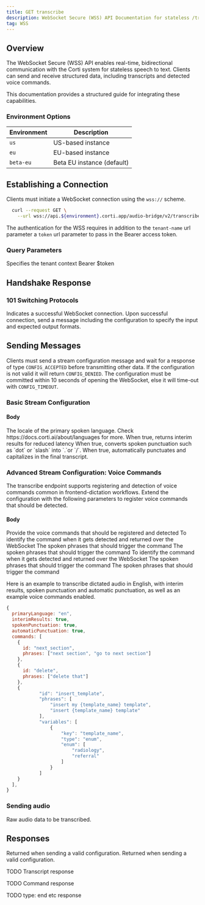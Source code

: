 ```yaml
---
title: GET transcribe
description: WebSocket Secure (WSS) API Documentation for stateless /transcribe
tag: WSS
---
```


## Overview

The WebSocket Secure (WSS) API enables real-time, bidirectional communication with the Corti system for stateless speech to text. Clients can send and receive structured data, including transcripts and detected voice commands.

This documentation provides a structured guide for integrating these capabilities.

### Environment Options

| Environment | Description |
| --- | --- |
| `us` | US-based instance |
| `eu` | EU-based instance |
| `beta-eu` | Beta EU instance (default) |

## Establishing a Connection <Icon icon="circle-wifi" iconType="solid" /> 

Clients must initiate a WebSocket connection using the `wss://` scheme.

<RequestExample>

```bash Handshake
  curl --request GET \
    --url wss://api.${environment}.corti.app/audio-bridge/v2/transcribe?tenant-name=${tenant}&token=Bearer%20${accessToken}
```

</RequestExample>

<Note>The authentication for the WSS requires in addition to the `tenant-name` url parameter a `token` url parameter to pass in the Bearer access token.</Note>

### Query Parameters
<ParamField query="tenant-name" type="string" required>
  Specifies the tenant context
</ParamField>
<ParamField query="token" type="string" required>Bearer $token</ParamField>

## Handshake Response

### **101 Switching Protocols** <Icon icon="circle-check" iconType="solid" /> 

Indicates a successful WebSocket connection.
Upon successful connection, send a message including the configuration to specify the input and expected output formats.

## Sending Messages <Icon icon="message-arrow-up" iconType="solid" /> 

Clients must send a stream configuration message and wait for a response of type `CONFIG_ACCEPTED` before transmitting other data.
If the configuration is not valid it will return `CONFIG_DENIED`.
The configuration must be committed within 10 seconds of opening the WebSocket, else it will time-out with `CONFIG_TIMEOUT`.

### Basic Stream Configuration

#### Body

<ParamField body="primaryLanguage" type="string" required>
  The locale of the primary spoken language. Check https://docs.corti.ai/about/languages for more.
</ParamField>
<ParamField body="interimResults" type="bool">
  When true, returns interim results for reduced latency
</ParamField>
<ParamField body="spokenPunctuation" type="bool">
  When true, converts spoken punctuation such as `dot` or `slash` into `.`or `/`.
</ParamField>
<ParamField body="automaticPunctuation" type="bool">
  When true, automatically punctuates and capitalizes in the final transcript.
</ParamField>

### Advanced Stream Configuration: Voice Commands
The transcribe endpoint supports registering and detection of voice commands common in frontend-dictation workflows.
Extend the configuration with the following parameters to register voice commands that should be detected.

#### Body

<ParamField body="commands" type="command object[]">
  Provide the voice commands that should be registered and detected
   <Expandable title="properties">
    <ParamField body="id" type="string" required>
      To identify the command when it gets detected and returned over the WebSocket
    </ParamField>
    <ParamField body="phrases" type="string[]">
      The spoken phrases that should trigger the command
    </ParamField>
    <ParamField body="variables" type="string[]">
      The spoken phrases that should trigger the command
    </ParamField>
    <Expandable title="variable properties">
        <ParamField body="key" type="string" required>
          To identify the command when it gets detected and returned over the WebSocket
        </ParamField>
        <ParamField body="type" type="string">
          The spoken phrases that should trigger the command
        </ParamField>
        <ParamField body="enum" type="string[]">
          The spoken phrases that should trigger the command
        </ParamField>
      </Expandable>
  </Expandable>
</ParamField>

Here is an example to transcribe dictated audio in English, with interim results, spoken punctuation and automatic punctuation, as well as an example voice commands enabled.
```jsx Configuration example
{
  primaryLanguage: "en",
  interimResults: true, 
  spokenPunctuation: true, 
  automaticPunctuation: true,
  commands: [
    {
      id: "next_section",
      phrases: ["next section", "go to next section"]
    },
    {
      id: "delete",
      phrases: ["delete that"]
    },
    {
            "id": "insert_template",
            "phrases": [
                "insert my {template_name} template",
                "insert {template_name} template"
            ],
            "variables": [
                {
                    "key": "template_name",
                    "type": "enum",
                    "enum": [
                        "radiology",
                        "referral"
                    ]
                }
            ]
    }
  ],
}
```

### Sending audio
Raw audio data to be transcribed.

## Responses <Icon icon="message-arrow-down" iconType="solid" /> 

<ResponseField name="type" type="string" required default="CONFIG_ACCEPTED">
  Returned when sending a valid configuration.
</ResponseField>
<ResponseField name="sessionId" type="uuid" required>
  Returned when sending a valid configuration.
</ResponseField>

TODO Transcript response

TODO Command response

TODO type: end etc response